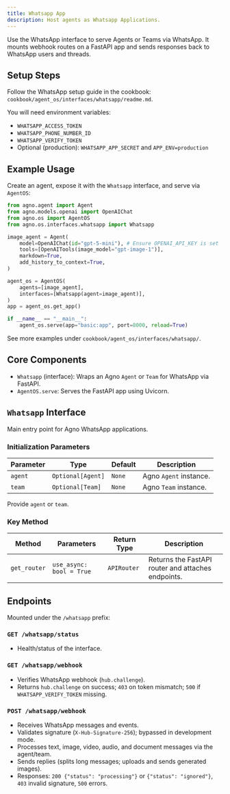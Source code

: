 ```yaml
---
title: Whatsapp App
description: Host agents as Whatsapp Applications.
---
```


Use the WhatsApp interface to serve Agents or Teams via WhatsApp. It mounts webhook routes on a FastAPI app and sends responses back to WhatsApp users and threads.

## Setup Steps

Follow the WhatsApp setup guide in the cookbook: `cookbook/agent_os/interfaces/whatsapp/readme.md`.

You will need environment variables:

- `WHATSAPP_ACCESS_TOKEN`
- `WHATSAPP_PHONE_NUMBER_ID`
- `WHATSAPP_VERIFY_TOKEN`
- Optional (production): `WHATSAPP_APP_SECRET` and `APP_ENV=production`

## Example Usage

Create an agent, expose it with the `Whatsapp` interface, and serve via `AgentOS`:

```python
from agno.agent import Agent
from agno.models.openai import OpenAIChat
from agno.os import AgentOS
from agno.os.interfaces.whatsapp import Whatsapp

image_agent = Agent(
    model=OpenAIChat(id="gpt-5-mini"), # Ensure OPENAI_API_KEY is set
    tools=[OpenAITools(image_model="gpt-image-1")],
    markdown=True,
    add_history_to_context=True,
)

agent_os = AgentOS(
    agents=[image_agent],
    interfaces=[Whatsapp(agent=image_agent)],
)
app = agent_os.get_app()

if __name__ == "__main__":
    agent_os.serve(app="basic:app", port=8000, reload=True)
```

See more examples under `cookbook/agent_os/interfaces/whatsapp/`.

## Core Components

- `Whatsapp` (interface): Wraps an Agno `Agent` or `Team` for WhatsApp via FastAPI.
- `AgentOS.serve`: Serves the FastAPI app using Uvicorn.

## `Whatsapp` Interface

Main entry point for Agno WhatsApp applications.

### Initialization Parameters

| Parameter | Type              | Default | Description            |
| --------- | ----------------- | ------- | ---------------------- |
| `agent`   | `Optional[Agent]` | `None`  | Agno `Agent` instance. |
| `team`    | `Optional[Team]`  | `None`  | Agno `Team` instance.  |

Provide `agent` or `team`.

### Key Method

| Method       | Parameters               | Return Type | Description                                        |
| ------------ | ------------------------ | ----------- | -------------------------------------------------- |
| `get_router` | `use_async: bool = True` | `APIRouter` | Returns the FastAPI router and attaches endpoints. |

## Endpoints

Mounted under the `/whatsapp` prefix:

### `GET /whatsapp/status`

- Health/status of the interface.

### `GET /whatsapp/webhook`

- Verifies WhatsApp webhook (`hub.challenge`).
- Returns `hub.challenge` on success; `403` on token mismatch; `500` if `WHATSAPP_VERIFY_TOKEN` missing.

### `POST /whatsapp/webhook`

- Receives WhatsApp messages and events.
- Validates signature (`X-Hub-Signature-256`); bypassed in development mode.
- Processes text, image, video, audio, and document messages via the agent/team.
- Sends replies (splits long messages; uploads and sends generated images).
- Responses: `200 {"status": "processing"}` or `{"status": "ignored"}`, `403` invalid signature, `500` errors.
